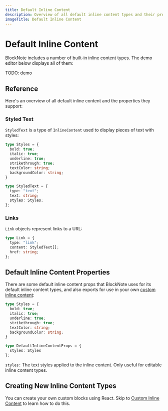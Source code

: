 ```yaml
---
title: Default Inline Content
description: Overview of all default inline content types and their properties in BlockNote.
imageTitle: Default Inline Content
---
```


# Default Inline Content

BlockNote includes a number of built-in inline content types. The demo editor below displays all of them:

TODO: demo

## Reference

Here's an overview of all default inline content and the properties they support:

### Styled Text

`StyledText` is a type of `InlineContent` used to display pieces of text with styles:

```typescript
type Styles = {
  bold: true;
  italic: true;
  underline: true;
  strikethrough: true;
  textColor: string;
  backgroundColor: string;
}

type StyledText = {
  type: "text";
  text: string;
  styles: Styles;
};
```

### Links

`Link` objects represent links to a URL:

```typescript
type Link = {
  type: "link";
  content: StyledText[];
  href: string;
};
```

## Default Inline Content Properties

There are some default inline content props that BlockNote uses for its default inline content types, and also exports for use in your own [custom inline content](/docs/custom-schemas/custom-inline-content):

```typescript
type Styles = {
  bold: true;
  italic: true;
  underline: true;
  strikethrough: true;
  textColor: string;
  backgroundColor: string;
}

type DefaultInlineContentProps = {
  styles: Styles
};
```

`styles:` The text styles applied to the inline content. Only useful for editable inline content types.

## Creating New Inline Content Types

You can create your own custom blocks using React. Skip to [Custom Inline Content](/docs/custom-schemas/custom-inline-content) to learn how to do this.